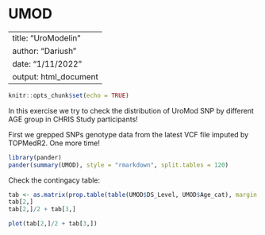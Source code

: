 # UMOD

---
title: "UroModelin"
author: "Dariush"
date: "1/11/2022"
output: html_document
---

```r
knitr::opts_chunk$set(echo = TRUE)
```

In this exercise we try to check the distribution of UroMod SNP 
by different AGE group in CHRIS Study participants!

First we grepped SNPs genotype data from the latest VCF file imputed by TOPMedR2.
One more time!


```r
library(pander)
pander(summary(UMOD), style = "rmarkdown", split.tables = 120)
```

Check the contingacy table:

```r
tab <- as.matrix(prop.table(table(UMOD$DS_Level, UMOD$Age_cat), margin = 2))
tab[2,]
tab[2,]/2 + tab[3,]

```

```r
plot(tab[2,]/2 + tab[3,])
```
